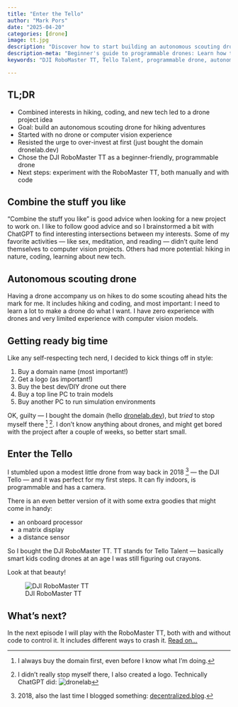 ```yaml
---
title: "Enter the Tello"
author: "Mark Pors"
date: "2025-04-20"
categories: [drone]
image: tt.jpg
description: "Discover how to start building an autonomous scouting drone for hiking using the DJI RoboMaster TT (Tello Talent). Follow a beginner's journey into drones, coding, and computer vision."
description-meta: "Beginner's guide to programmable drones: Learn how to use the DJI RoboMaster TT (Tello Talent) for autonomous hiking scouts, coding, and computer vision experiments."
keywords: "DJI RoboMaster TT, Tello Talent, programmable drone, autonomous drone, hiking drone, beginner drone project, computer vision, drone coding, dronelab"

---
```


::: {.callout-tip collapse="true"}
## TL;DR
* Combined interests in hiking, coding, and new tech led to a drone project idea
* Goal: build an autonomous scouting drone for hiking adventures
* Started with no drone or computer vision experience
* Resisted the urge to over-invest at first (just bought the domain dronelab.dev)
* Chose the DJI RoboMaster TT as a beginner-friendly, programmable drone
* Next steps: experiment with the RoboMaster TT, both manually and with code
:::

## Combine the stuff you like

"Combine the stuff you like" is good advice when looking for a new project to work on. I like to follow good advice and so I brainstormed a bit with ChatGPT to find interesting intersections between my interests. Some of my favorite activities — like sex, meditation, and reading — didn't quite lend themselves to computer vision projects. Others had more potential: hiking in nature, coding, learning about new tech.

## Autonomous scouting drone

Having a drone accompany us on hikes to do some scouting ahead hits the mark for me. It includes hiking and coding, and most important: I need to learn a lot to make a drone do what I want. I have zero experience with drones and very limited experience with computer vision models. 

## Getting ready big time

Like any self-respecting tech nerd, I decided to kick things off in style:

1. Buy a domain name (most important!)
2. Get a logo (as important!)
3. Buy the best dev/DIY drone out there
4. Buy a top line PC to train models
5. Buy another PC to run simulation environments

OK, guilty — I bought the domain (hello [dronelab.dev](/)), but *tried* to stop myself there [^1] [^2]. I don't know anything about drones, and might get bored with the project after a couple of weeks, so better start small.

## Enter the Tello

I stumbled upon a modest little drone from way back in 2018 [^3] — the DJI Tello — and it was perfect for my first steps. It can fly indoors, is programmable and has a camera. 

There is an even better version of it with some extra goodies that might come in handy: 

* an onboard processor
* a matrix display
* a distance sensor

So I bought the DJI RoboMaster TT. TT stands for Tello Talent — basically smart kids coding drones at an age I was still figuring out crayons.

Look at that beauty!

![DJI RoboMaster TT](tt.jpg)

## What's next?

In the next episode I will play with the RoboMaster TT, both with and without code to control it. It includes different ways to crash it. [Read on...](/posts/crash-the-tello)

[^1]: I always buy the domain first, even before I know what I'm doing.

[^2]: I didn't really stop myself there, I also created a logo. Technically ChatGPT did: ![dronelab](logo_high.png)

[^3]: 2018, also the last time I blogged something: [decentralized.blog](https://decentralized.blog/).
